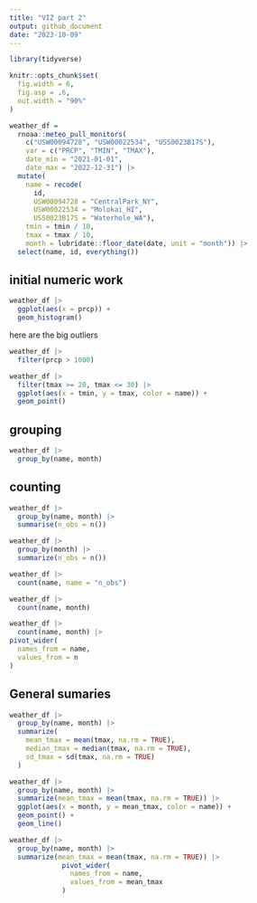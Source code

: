 ```yaml
---
title: "VIZ part 2"
output: github_document
date: "2023-10-09"
---
```

```r
library(tidyverse)
```


```r



knitr::opts_chunk$set(
  fig.width = 6,
  fig.asp = .6,
  out.width = "90%"
)
```

```r
weather_df = 
  rnoaa::meteo_pull_monitors(
    c("USW00094728", "USW00022534", "USS0023B17S"),
    var = c("PRCP", "TMIN", "TMAX"), 
    date_min = "2021-01-01",
    date_max = "2022-12-31") |>
  mutate(
    name = recode(
      id, 
      USW00094728 = "CentralPark_NY", 
      USW00022534 = "Molokai_HI",
      USS0023B17S = "Waterhole_WA"),
    tmin = tmin / 10,
    tmax = tmax / 10,
    month = lubridate::floor_date(date, unit = "month")) |>
  select(name, id, everything())

```

## initial numeric work

```r
weather_df |>
  ggplot(aes(x = prcp)) +
  geom_histogram()
```

here are the big outliers 

```r
weather_df |>
  filter(prcp > 1000)
```

```r
weather_df |>
  filter(tmax >= 20, tmax <= 30) |>
  ggplot(aes(x = tmin, y = tmax, color = name)) +
  geom_point()
```

## grouping
```r
weather_df |>
  group_by(name, month)
```


## counting 

```r
weather_df |>
  group_by(name, month) |>
  summarise(n_obs = n())
```

```r
weather_df |>
  group_by(month) |>
  summarize(n_obs = n())

```

```r
weather_df |>
  count(name, name = "n_obs")

```

```r
weather_df |>
  count(name, month)
```

```r
weather_df |>
  count(name, month) |>
pivot_wider(
  names_from = name,
  values_from = n
)
```

## General sumaries

```r
weather_df |>
  group_by(name, month) |>
  summarize(
    mean_tmax = mean(tmax, na.rm = TRUE),
    median_tmax = median(tmax, na.rm = TRUE),
    sd_tmax = sd(tmax, na.rm = TRUE)
  )
```

```r
weather_df |>
  group_by(name, month) |> 
  summarize(mean_tmax = mean(tmax, na.rm = TRUE)) |>
  ggplot(aes(x = month, y = mean_tmax, color = name)) +
  geom_point() +
  geom_line()
```

```r
weather_df |>
  group_by(name, month) |>
  summarize(mean_tmax = mean(tmax, na.rm = TRUE)) |>
             pivot_wider(
               names_from = name,
               values_from = mean_tmax
             )
```



